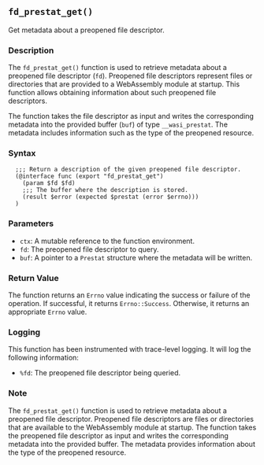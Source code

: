 ## `fd_prestat_get()`

Get metadata about a preopened file descriptor.

### Description

The `fd_prestat_get()` function is used to retrieve metadata about a preopened file descriptor (`fd`). Preopened file descriptors represent files or directories that are provided to a WebAssembly module at startup. This function allows obtaining information about such preopened file descriptors.

The function takes the file descriptor as input and writes the corresponding metadata into the provided buffer (`buf`) of type `__wasi_prestat`. The metadata includes information such as the type of the preopened resource.

### Syntax

```ebnf
  ;;; Return a description of the given preopened file descriptor.
  (@interface func (export "fd_prestat_get")
    (param $fd $fd)
    ;;; The buffer where the description is stored.
    (result $error (expected $prestat (error $errno)))
  )
```
### Parameters

- `ctx`: A mutable reference to the function environment.
- `fd`: The preopened file descriptor to query.
- `buf`: A pointer to a `Prestat` structure where the metadata will be written.

### Return Value

The function returns an `Errno` value indicating the success or failure of the operation. If successful, it returns `Errno::Success`. Otherwise, it returns an appropriate `Errno` value.

### Logging

This function has been instrumented with trace-level logging. It will log the following information:

- `%fd`: The preopened file descriptor being queried.

### Note

The `fd_prestat_get()` function is used to retrieve metadata about a preopened file descriptor. Preopened file descriptors are files or directories that are available to the WebAssembly module at startup. The function takes the preopened file descriptor as input and writes the corresponding metadata into the provided buffer. The metadata provides information about the type of the preopened resource.

